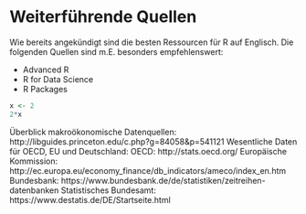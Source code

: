 # Weiterführende Quellen {#outlook}

Wie bereits angekündigt sind die besten Ressourcen für R auf Englisch. 
Die folgenden Quellen sind m.E. besonders empfehlenswert:
  
  * Advanced R
* R for Data Science
* R Packages

```r
x <- 2
2*x
```

Überblick makroökonomische Datenquellen:
  http://libguides.princeton.edu/c.php?g=84058&p=541121
Wesentliche Daten für OECD, EU und Deutschland:
  OECD: http://stats.oecd.org/
  Europäische Kommission: http://ec.europa.eu/economy_finance/db_indicators/ameco/index_en.htm
Bundesbank: https://www.bundesbank.de/de/statistiken/zeitreihen-datenbanken
Statistisches Bundesamt: https://www.destatis.de/DE/Startseite.html

